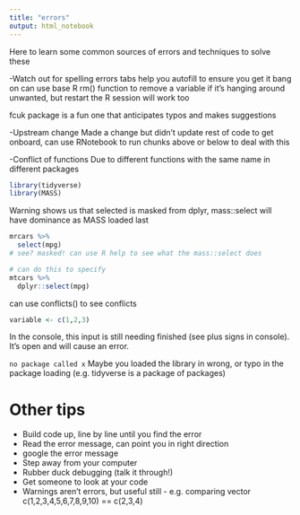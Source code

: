 ```yaml
---
title: "errors"
output: html_notebook
---
```


Here to learn some common sources of errors and techniques to solve these

-Watch out for spelling errors
tabs help you autofill to ensure you get it bang on
can use base R rm() function to remove a variable if it's hanging around unwanted, but restart the R session will work too

fcuk package is a fun one that anticipates typos and makes suggestions

-Upstream change
Made a change but didn't update rest of code to get onboard, can use RNotebook to run chunks above or below to deal with this

-Conflict of functions
Due to  different functions with the same name in different packages

```r
library(tidyverse)
library(MASS)
```
Warning shows us that selected is masked from dplyr, mass::select will have dominance as MASS loaded last

```r
mrcars %>% 
  select(mpg)
# see? masked! can use R help to see what the mass::select does

# can do this to specify
mtcars %>% 
  dplyr::select(mpg)
```

can use conflicts() to see conflicts

```r
variable <- c(1,2,3)
```
In the console, this input is still needing finished (see plus signs in console). It's open and will cause an error.


`no package called x`
Maybe you loaded the library in wrong, or typo in the package loading (e.g. tidyverse is a package of packages)


# Other tips 
- Build code up, line by line until you find the error
- Read the error message, can point you in right direction
- google the error message
- Step away from your computer
- Rubber duck debugging (talk it through!)
- Get someone to look at your code
- Warnings aren't errors, but useful still - e.g. comparing vector c(1,2,3,4,5,6,7,8,9,10) == c(2,3,4) 